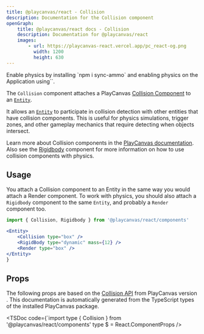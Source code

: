 ```yaml
---
title: @playcanvas/react - Collision
description: Documentation for the Collision component
openGraph:
    title: @playcanvas/react docs - Collision
    description: Documentation for @playcanvas/react
    images:
        - url: https://playcanvas-react.vercel.app/pc_react-og.png
          width: 1200
          height: 630
---
```


<Callout type="info" emoji="️💡">
  Enable physics by installing `npm i sync-ammo` and enabling physics on the Application using`<Application usePhysics/>`.
</Callout>

The `Collision` component attaches a PlayCanvas [Collision Component](https://api.playcanvas.com/classes/Engine.CollisionComponent.html) to an [`Entity`](/docs/api/entity).

It allows an [`Entity`](/docs/api/entity) to participate in collision detection with other entities that have collision components. This is useful for physics simulations, trigger zones, and other gameplay mechanics that require detecting when objects intersect.

Learn more about Collision components in the [PlayCanvas documentation](https://api.playcanvas.com/classes/Engine.CollisionComponent.html). Also see the [Rigidbody](/api/components/rigidbody) component for more information on how to use collision components with physics.

## Usage

You attach a Collision component to an Entity in the same way you would attach a Render component. To work with physics, you should also attach a `Rigidbody` component to the same `Entity`, and probably a `Render` component too.

```jsx copy
import { Collision, Rigidbody } from '@playcanvas/react/components'

<Entity>
    <Collision type="box" />
    <RigidBody type="dynamic" mass={12} />
    <Render type="box" />
</Entity>
}
```

## Props

The following props are based on the [Collision API](https://developer.playcanvas.com/en/api/pc.CollisionComponent.html) from PlayCanvas version **<PcVersion />**. This documentation is automatically generated from the TypeScript types of the installed PlayCanvas package.

<TSDoc
  code={`import type { Collision } from '@playcanvas/react/components'
type $ = React.ComponentProps<typeof Collision>
/>

